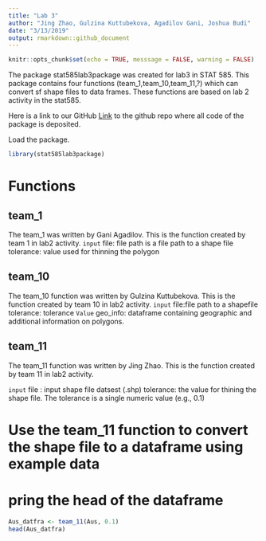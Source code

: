 ```yaml
---
title: "Lab 3"
author: "Jing Zhao, Gulzina Kuttubekova, Agadilov Gani, Joshua Budi"
date: "3/13/2019"
output: rmarkdown::github_document
---
```


```r
knitr::opts_chunk$set(echo = TRUE, messsage = FALSE, warning = FALSE)
```

The package stat585lab3package was created for lab3 in STAT 585. This package contains four functions (team_1,team_10,team_11,?) which can convert sf shape files to data frames. These functions are based on lab 2 activity in the stat585. 

Here is a link to our GitHub 
[Link](https://github.com/kgulzina/stat585lab3package) to the github repo where all code of the package is deposited.

Load the package.
```r
library(stat585lab3package)
```

# Functions
## team_1
The team_1 was written by Gani Agadilov. This is the function created by team 1 in lab2 activity.
`input`
file: file path is a file path to a shape file
tolerance: value used for thinning the polygon

## team_10
The team_10 function was written by Gulzina Kuttubekova. This is the function created by team 10 in lab2 activity.
`input`
file:file path to a shapefile
tolerance: tolerance
`Value`
geo_info: dataframe containing geographic and additional information on polygons.

## team_11

The team_11 function was written by Jing Zhao. This is the function created by team 11 in lab2 activity.

`input`
 file : input shape file datsest (.shp)
 tolerance:  the value for thining the shape file. The tolerance is a single numeric value (e.g., 0.1)

# Use the team_11 function to convert the shape file to a dataframe using example data
# pring the head of the dataframe
```r
Aus_datfra <- team_11(Aus, 0.1)
head(Aus_datfra)
```





